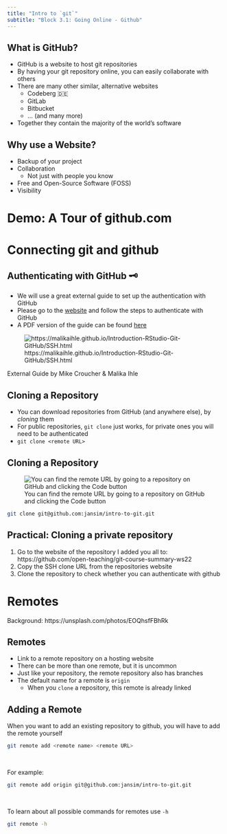 ```yaml
---
title: "Intro to `git`"
subtitle: "Block 3.1: Going Online - Github"
---
```


## What is GitHub?

- GitHub is a website to host git repositories
- By having your git repository online, you can easily collaborate with others
- There are many other similar, alternative websites
  - Codeberg 🇩🇪
  - GitLab
  - Bitbucket
  - ... (and many more)
- Together they contain the majority of the world's software

## Why use a Website?

- Backup of your project
- Collaboration
  - Not just with people you know
- Free and Open-Source Software (FOSS)
- Visibility

# Demo: A Tour of github.com

# Connecting git and github

## Authenticating with GitHub 🗝️ {background-color="black"}

- We will use a great external guide to set up the authentication with GitHub
- Please go to the [website](https://malikaihle.github.io/Introduction-RStudio-Git-GitHub/SSH.html) and follow the steps to authenticate with GitHub
- A PDF version of the guide can be found [here](./resources/ssh/how-to-setup-github-ssh.pdf)

![https://malikaihle.github.io/Introduction-RStudio-Git-GitHub/SSH.html](images/qr_code-malikaihle-ssh.svg)

::: attribution
External Guide by Mike Croucher & Malika Ihle
:::

## Cloning a Repository

- You can download repositories from GitHub (and anywhere else), by *cloning* them
- For public repositories, `git clone` just works, for private ones you will need to be authenticated
- `git clone <remote URL>`

## Cloning a Repository

![You can find the remote URL by going to a repository on GitHub and clicking the Code button](images/screenshots/github-get-remote-url.png)

```bash
git clone git@github.com:jansim/intro-to-git.git
```

## Practical: Cloning a private repository {background-color="black"}

1. Go to the website of the repository I added you all to: https://github.com/open-teaching/git-course-summary-ws22
2. Copy the SSH clone URL from the repositories website
3. Clone the repository to check whether you can authenticate with github

# Remotes {background-color="black" background-opacity="0.3" background-image="images/backgrounds/glenn-carstens-peters-EOQhsfFBhRk-unsplash.jpg"}

::: attribution
Background: https://unsplash.com/photos/EOQhsfFBhRk
:::

## Remotes

- Link to a remote repository on a hosting website
- There can be more than one remote, but it is uncommon
- Just like your repository, the remote repository also has branches
- The default name for a remote is `origin`
  - When you `clone` a repository, this remote is already linked

## Adding a Remote

When you want to add an existing repository to github, you will have to add the remote yourself

```bash
git remote add <remote name> <remote URL>
```

<br>

::: {.fragment}
For example:

```bash
git remote add origin git@github.com:jansim/intro-to-git.git
```
:::

<br>

::: {.fragment}
To learn about all possible commands for remotes use `-h`

```bash
git remote -h
```
:::
